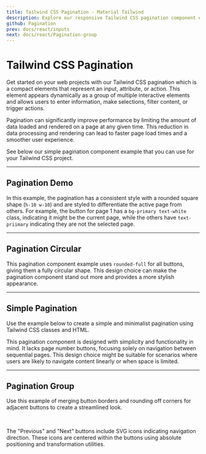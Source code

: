 ```yaml
---
title: Tailwind CSS Pagination - Material Tailwind
description: Explore our responsive Tailwind CSS pagination component examples designed for seamless content navigation.
github: Pagination
prev: docs/react/inputs
next: docs/react/Pagination-group
---
```


# Tailwind CSS Pagination

Get started on your web projects with our Tailwind CSS pagination which is a compact elements that represent an input, attribute, or action. This element appears dynamically as a group of multiple interactive elements and allows users to enter information, make selections, filter content, or trigger actions.

Pagination can significantly improve performance by limiting the amount of data loaded and rendered on a page at any given time. This reduction in data processing and rendering can lead to faster page load times and a smoother user experience.

See below our simple pagination component example that you can use for your Tailwind CSS project.

---

## Pagination Demo

In this example, the pagination has a consistent style with a rounded square shape (`h-10 w-10`) and are styled to differentiate the active page from others. For example, the button for page 1 has a `bg-primary text-white` class, indicating it might be the current page, while the others have `text-priimary` indicating they are not the selected page.

<PreviewWithCode relativePath="pagination/pagination-demo.tsx" language="html" />

---

## Pagination Circular

This pagination component example uses `rounded-full` for all buttons, giving them a fully circular shape. This design choice can make the pagination component stand out more and provides a more stylish appearance.

<PreviewWithCode relativePath="pagination/pagination-circular.tsx" language="html" />

---

## Simple Pagination

Use the example below to create a simple and minimalist pagination using Tailwind CSS classes and HTML.

<PreviewWithCode relativePath="pagination/simple-pagination.tsx" language="html" />

<p class="mt-4 antialiased text-foreground">This pagination component is designed with simplicity and functionality in mind. It lacks page number buttons, focusing solely on navigation between sequential pages. This design choice might be suitable for scenarios where users are likely to navigate content linearly or when space is limited.</p>

---

## Pagination Group

Use this example of merging button borders and rounding off corners for adjacent buttons to create a streamlined look.

<PreviewWithCode relativePath="pagination/pagination-group.tsx" language="html" />

<br />

The "Previous" and "Next" buttons include SVG icons indicating navigation direction. These icons are centered within the buttons using absolute positioning and transformation utilities.